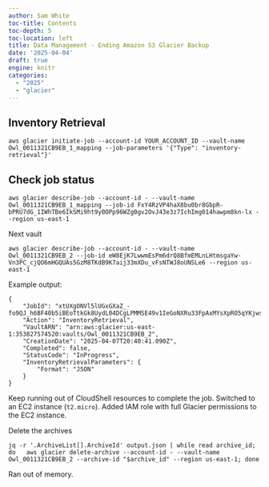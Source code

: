```yaml
---
author: Sam White
toc-title: Contents
toc-depth: 5
toc-location: left
title: Data Management - Ending Amazon S3 Glacier Backup
date: '2025-04-04'
draft: true
engine: knitr
categories: 
  - "2025"
  - "glacier"
---
```


## Inventory Retrieval
```
aws glacier initiate-job --account-id YOUR_ACCOUNT_ID --vault-name Owl_0011321CB9EB_1_mapping --job-parameters '{"Type": "inventory-retrieval"}'
```

## Check job status

```
aws glacier describe-job --account-id - --vault-name Owl_0011321CB9EB_1_mapping --job-id FxY4RzVP4haX8bu0br8GbpR-bPRU7dG_1IWhTBe6IkSMi9ht9y0OPp96WZg0gv2OvJ43e3z7IchImg014hawpm8kn-lx --region us-east-1
```

Next vault

```
aws glacier describe-job --account-id - --vault-name Owl_0011321CB9EB_2 --job-id eW8EjK7LwwmEsPm6drQ8BfmEMLnLHtmsgaYw-Vn3PC_cjQO6mHGQUAs5GzM8TKdB9K7aij33mXDu_vFsNTWJ8oUNSLe6 --region us-east-1
```

Example output:

```
{
    "JobId": "xtUXgONVl5lUGxGXaZ_-fo9QJ_h6BF40b5iBEoTtkGk8UydL04DCgLPMMSE49v1IeGoNXRu33FpAxMYsXpRO5qYKjwsE",
    "Action": "InventoryRetrieval",
    "VaultARN": "arn:aws:glacier:us-east-1:353827574520:vaults/Owl_0011321CB9EB_2",
    "CreationDate": "2025-04-07T20:40:41.090Z",
    "Completed": false,
    "StatusCode": "InProgress",
    "InventoryRetrievalParameters": {
        "Format": "JSON"
    }
}
```

Keep running out of CloudShell resources to complete the job. Switched to an EC2 instance (`t2.micro`). Added IAM role with full Glacier permissions to the EC2 instance.

Delete the archives

```
jq -r '.ArchiveList[].ArchiveId' output.json | while read archive_id; do   aws glacier delete-archive --account-id - --vault-name Owl_0011321CB9EB_2 --archive-id "$archive_id" --region us-east-1; done
```

Ran out of memory.

